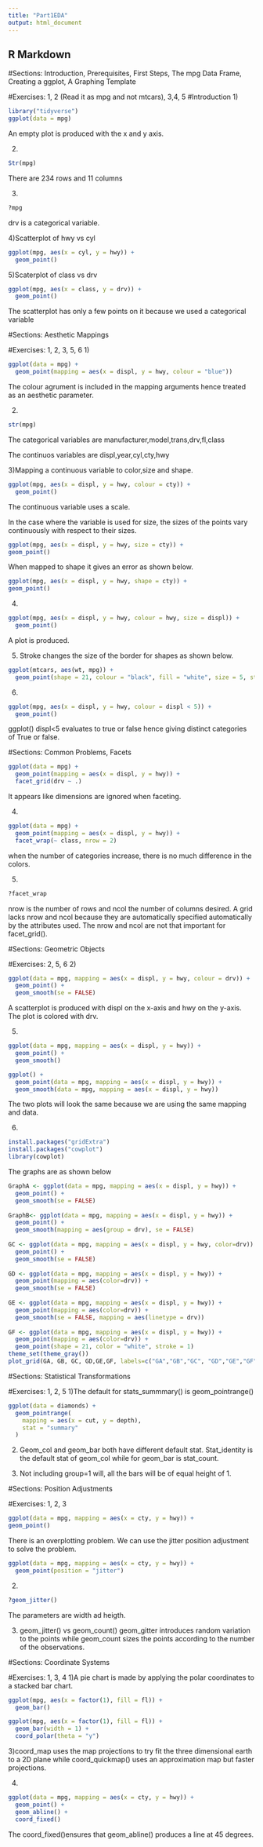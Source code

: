 ```yaml
---
title: "Part1EDA"
output: html_document
---
```


## R Markdown
#Sections: Introduction, Prerequisites, First Steps, The mpg Data Frame, Creating a ggplot, A Graphing Template

#Exercises: 1, 2 (Read it as mpg and not mtcars), 3,4, 5
#Introduction
1)
```r
library("tidyverse")
ggplot(data = mpg)
```
An empty plot is produced with the x and y axis.

2)
```r
Str(mpg)
```
There are 234 rows and 11 columns

3)
```r
?mpg
```
drv is a categorical variable.

4)Scatterplot of hwy vs cyl
```r
ggplot(mpg, aes(x = cyl, y = hwy)) +
  geom_point()
```

5)Scaterplot of class vs drv
```r
ggplot(mpg, aes(x = class, y = drv)) +
  geom_point()
```
The scatterplot has only a few points on it because we used a categorical variable


#Sections: Aesthetic Mappings

#Exercises: 1, 2, 3, 5, 6
1)
```r
ggplot(data = mpg) +
  geom_point(mapping = aes(x = displ, y = hwy, colour = "blue"))
```
The colour agrument is included in the mapping arguments hence treated as an aesthetic parameter.

2)
```r
str(mpg)
```
The categorical variables are manufacturer,model,trans,drv,fl,class

The continuos variables are displ,year,cyl,cty,hwy

3)Mapping a continuous variable to color,size and shape.
```r
ggplot(mpg, aes(x = displ, y = hwy, colour = cty)) +
  geom_point()
```
The continuous variable uses a scale.
 
In the case where the variable is used for size, the sizes of the points vary continuously with respect to their sizes.

```r
ggplot(mpg, aes(x = displ, y = hwy, size = cty)) +
geom_point()
```

When mapped to shape it gives an error as shown below.
```r
ggplot(mpg, aes(x = displ, y = hwy, shape = cty)) +
geom_point()
```

4)
```r
ggplot(mpg, aes(x = displ, y = hwy, colour = hwy, size = displ)) +
  geom_point()
```
A plot is produced.

5) Stroke changes the size of the border for shapes as shown below.
```r
ggplot(mtcars, aes(wt, mpg)) +
  geom_point(shape = 21, colour = "black", fill = "white", size = 5, stroke = 5)
```

6)
```r
ggplot(mpg, aes(x = displ, y = hwy, colour = displ < 5)) +
  geom_point()
```
ggplot() displ<5 evaluates to true or false hence giving distinct categories of True or false.


#Sections: Common Problems, Facets
```r
ggplot(data = mpg) +
  geom_point(mapping = aes(x = displ, y = hwy)) +
  facet_grid(drv ~ .)
```
It appears like dimensions are ignored when faceting.

4)
```r
ggplot(data = mpg) + 
  geom_point(mapping = aes(x = displ, y = hwy)) + 
  facet_wrap(~ class, nrow = 2)
```
when the number of categories increase, there is no much difference in the colors.

5)
```r
?facet_wrap
```
nrow is the number of rows and ncol the number of columns desired.
A grid lacks nrow and ncol because they are automatically specified automatically by the attributes used.
The nrow and ncol are not that important for facet_grid().



#Sections: Geometric Objects

#Exercises: 2, 5, 6
2)
```r
ggplot(data = mpg, mapping = aes(x = displ, y = hwy, colour = drv)) +
  geom_point() +
  geom_smooth(se = FALSE)
```
A scatterplot is produced with displ on the x-axis and hwy on the y-axis. The plot is colored with drv.

5)
```r
ggplot(data = mpg, mapping = aes(x = displ, y = hwy)) +
  geom_point() +
  geom_smooth()

ggplot() +
  geom_point(data = mpg, mapping = aes(x = displ, y = hwy)) +
  geom_smooth(data = mpg, mapping = aes(x = displ, y = hwy))
```
The two plots will look the same because we are using the same mapping and data.

6)
```r
install.packages("gridExtra")
install.packages("cowplot")
library(cowplot)
```
The graphs are as shown below
```r
GraphA <- ggplot(data = mpg, mapping = aes(x = displ, y = hwy)) + 
  geom_point() +
  geom_smooth(se = FALSE)
  
GraphB<- ggplot(data = mpg, mapping = aes(x = displ, y = hwy)) + 
  geom_point() +
  geom_smooth(mapping = aes(group = drv), se = FALSE)
  
GC <- ggplot(data = mpg, mapping = aes(x = displ, y = hwy, color=drv)) + 
  geom_point() +
  geom_smooth(se = FALSE)
  
GD <- ggplot(data = mpg, mapping = aes(x = displ, y = hwy)) + 
  geom_point(mapping = aes(color=drv)) +
  geom_smooth(se = FALSE)
  
GE <- ggplot(data = mpg, mapping = aes(x = displ, y = hwy)) + 
  geom_point(mapping = aes(color=drv)) +
  geom_smooth(se = FALSE, mapping = aes(linetype = drv))
  
GF <- ggplot(data = mpg, mapping = aes(x = displ, y = hwy)) + 
  geom_point(mapping = aes(color=drv)) + 
  geom_point(shape = 21, color = "white", stroke = 1)
theme_set(theme_gray())
plot_grid(GA, GB, GC, GD,GE,GF, labels=c("GA","GB","GC", "GD","GE","GF"), ncol=2, nrow = 3)
```


#Sections: Statistical Transformations

#Exercises: 1, 2, 5
1)The default for stats_summmary() is geom_pointrange()
```r
ggplot(data = diamonds) +
  geom_pointrange(
    mapping = aes(x = cut, y = depth),
    stat = "summary"
  )
```

2) Geom_col and geom_bar both have different default stat. Stat_identity is the default stat of geom_col while for geom_bar is stat_count.

5) Not including group=1 will, all the bars will be of equal height of 1.
 
 
 #Sections: Position Adjustments

#Exercises: 1, 2, 3
```r
ggplot(data = mpg, mapping = aes(x = cty, y = hwy)) +
geom_point()
```
There is an overplotting problem. We can use the jitter position adjustment to solve the problem.
```r
ggplot(data = mpg, mapping = aes(x = cty, y = hwy)) +
  geom_point(position = "jitter")
```

2)
```r
?geom_jitter()
```
The parameters are width ad heigth.

3) geom_jitter() vs geom_count()
geom_gitter introduces random variation to the points while geom_count sizes the points according to the number of the observations.


#Sections: Coordinate Systems

#Exercises: 1, 3, 4
1)A pie chart is made by applying the polar coordinates to a stacked bar chart.
```r
ggplot(mpg, aes(x = factor(1), fill = fl)) +
  geom_bar()
```

```r
ggplot(mpg, aes(x = factor(1), fill = fl)) +
  geom_bar(width = 1) +
  coord_polar(theta = "y")
```

3)coord_map uses the map projections to try fit the three dimensional earth to a 2D plane while coord_quickmap() uses an approximation map but faster projections.

4)
```r
ggplot(data = mpg, mapping = aes(x = cty, y = hwy)) +
  geom_point() + 
  geom_abline() +
  coord_fixed()
```
The coord_fixed()ensures that geom_abline() produces a line at 45 degrees.

